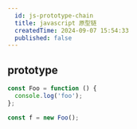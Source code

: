 ```yaml
---
  id: js-prototype-chain
  title: javascript 原型链
  createdTime: 2024-09-07 15:54:33
  published: false
---
```


## prototype

```javascript
const Foo = function () {
  console.log('foo');
};

const f = new Foo();
```
